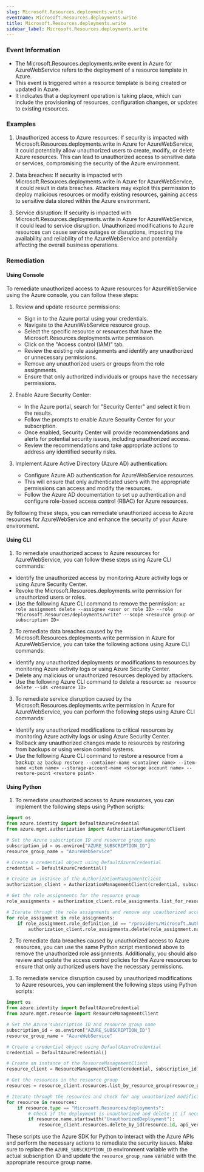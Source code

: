 ```yaml
--- 
slug: Microsoft.Resources.deployments.write
eventname: Microsoft.Resources.deployments.write
title: Microsoft.Resources.deployments.write
sidebar_label: Microsoft.Resources.deployments.write
---
```

                       
### Event Information

- The Microsoft.Resources.deployments.write event in Azure for AzureWebService refers to the deployment of a resource template in Azure.
- This event is triggered when a resource template is being created or updated in Azure.
- It indicates that a deployment operation is taking place, which can include the provisioning of resources, configuration changes, or updates to existing resources.


### Examples

1. Unauthorized access to Azure resources: If security is impacted with Microsoft.Resources.deployments.write in Azure for AzureWebService, it could potentially allow unauthorized users to create, modify, or delete Azure resources. This can lead to unauthorized access to sensitive data or services, compromising the security of the Azure environment.

2. Data breaches: If security is impacted with Microsoft.Resources.deployments.write in Azure for AzureWebService, it could result in data breaches. Attackers may exploit this permission to deploy malicious resources or modify existing resources, gaining access to sensitive data stored within the Azure environment.

3. Service disruption: If security is impacted with Microsoft.Resources.deployments.write in Azure for AzureWebService, it could lead to service disruption. Unauthorized modifications to Azure resources can cause service outages or disruptions, impacting the availability and reliability of the AzureWebService and potentially affecting the overall business operations.

### Remediation

#### Using Console

To remediate unauthorized access to Azure resources for AzureWebService using the Azure console, you can follow these steps:

1. Review and update resource permissions: 
   - Sign in to the Azure portal using your credentials.
   - Navigate to the AzureWebService resource group.
   - Select the specific resource or resources that have the Microsoft.Resources.deployments.write permission.
   - Click on the "Access control (IAM)" tab.
   - Review the existing role assignments and identify any unauthorized or unnecessary permissions.
   - Remove any unauthorized users or groups from the role assignments.
   - Ensure that only authorized individuals or groups have the necessary permissions.

2. Enable Azure Security Center:
   - In the Azure portal, search for "Security Center" and select it from the results.
   - Follow the prompts to enable Azure Security Center for your subscription.
   - Once enabled, Security Center will provide recommendations and alerts for potential security issues, including unauthorized access.
   - Review the recommendations and take appropriate actions to address any identified security risks.

3. Implement Azure Active Directory (Azure AD) authentication:
   - Configure Azure AD authentication for AzureWebService resources.
   - This will ensure that only authenticated users with the appropriate permissions can access and modify the resources.
   - Follow the Azure AD documentation to set up authentication and configure role-based access control (RBAC) for Azure resources.

By following these steps, you can remediate unauthorized access to Azure resources for AzureWebService and enhance the security of your Azure environment.

#### Using CLI

1. To remediate unauthorized access to Azure resources for AzureWebService, you can follow these steps using Azure CLI commands:

- Identify the unauthorized access by monitoring Azure activity logs or using Azure Security Center.
- Revoke the Microsoft.Resources.deployments.write permission for unauthorized users or roles.
- Use the following Azure CLI command to remove the permission:
  `az role assignment delete --assignee <user or role ID> --role "Microsoft.Resources/deployments/write" --scope <resource group or subscription ID>`

2. To remediate data breaches caused by the Microsoft.Resources.deployments.write permission in Azure for AzureWebService, you can take the following actions using Azure CLI commands:

- Identify any unauthorized deployments or modifications to resources by monitoring Azure activity logs or using Azure Security Center.
- Delete any malicious or unauthorized resources deployed by attackers.
- Use the following Azure CLI command to delete a resource:
  `az resource delete --ids <resource ID>`

3. To remediate service disruption caused by the Microsoft.Resources.deployments.write permission in Azure for AzureWebService, you can perform the following steps using Azure CLI commands:

- Identify any unauthorized modifications to critical resources by monitoring Azure activity logs or using Azure Security Center.
- Rollback any unauthorized changes made to resources by restoring from backups or using version control systems.
- Use the following Azure CLI command to restore a resource from a backup:
  `az backup restore --container-name <container name> --item-name <item name> --storage-account-name <storage account name> --restore-point <restore point>`

#### Using Python

1. To remediate unauthorized access to Azure resources, you can implement the following steps using Python scripts:

```python
import os
from azure.identity import DefaultAzureCredential
from azure.mgmt.authorization import AuthorizationManagementClient

# Set the Azure subscription ID and resource group name
subscription_id = os.environ["AZURE_SUBSCRIPTION_ID"]
resource_group_name = "AzureWebService"

# Create a credential object using DefaultAzureCredential
credential = DefaultAzureCredential()

# Create an instance of the AuthorizationManagementClient
authorization_client = AuthorizationManagementClient(credential, subscription_id)

# Get the role assignments for the resource group
role_assignments = authorization_client.role_assignments.list_for_resource_group(resource_group_name)

# Iterate through the role assignments and remove any unauthorized access
for role_assignment in role_assignments:
    if role_assignment.role_definition_id == "/providers/Microsoft.Authorization/roleDefinitions/Microsoft.Resources/deployments/write":
        authorization_client.role_assignments.delete(role_assignment.name)
```

2. To remediate data breaches caused by unauthorized access to Azure resources, you can use the same Python script mentioned above to remove the unauthorized role assignments. Additionally, you should also review and update the access control policies for the Azure resources to ensure that only authorized users have the necessary permissions.

3. To remediate service disruption caused by unauthorized modifications to Azure resources, you can implement the following steps using Python scripts:

```python
import os
from azure.identity import DefaultAzureCredential
from azure.mgmt.resource import ResourceManagementClient

# Set the Azure subscription ID and resource group name
subscription_id = os.environ["AZURE_SUBSCRIPTION_ID"]
resource_group_name = "AzureWebService"

# Create a credential object using DefaultAzureCredential
credential = DefaultAzureCredential()

# Create an instance of the ResourceManagementClient
resource_client = ResourceManagementClient(credential, subscription_id)

# Get the resources in the resource group
resources = resource_client.resources.list_by_resource_group(resource_group_name)

# Iterate through the resources and check for any unauthorized modifications
for resource in resources:
    if resource.type == "Microsoft.Resources/deployments":
        # Check if the deployment is unauthorized and delete it if necessary
        if resource.name.startswith("UnauthorizedDeployment"):
            resource_client.resources.delete_by_id(resource.id, api_version="2021-04-01")
```

These scripts use the Azure SDK for Python to interact with the Azure APIs and perform the necessary actions to remediate the security issues. Make sure to replace the `AZURE_SUBSCRIPTION_ID` environment variable with the actual subscription ID and update the `resource_group_name` variable with the appropriate resource group name.


 